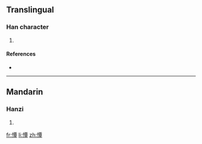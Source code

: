==Translingual==

===Han character===
{{Han char|rn=61|rad=心|as=12|sn=15|four=9104<sub>6</sub>|canj=心一田十 (PMWJ)}}

# {{defn|Han|sort=心12}}

====References====
* {{Han ref|kx=0403.030|dkj=11224|dj=0743.080|hdz=42353.090|uh=619B|ud=24987|bh=E5A1|bd=58785}}

----

==Mandarin==

===Hanzi===
{{cmn-hanzi|pin=[[tán]] ([[tan2]])|wg=t'an<sup>2</sup>}}

# {{defn|Mandarin}}

[[fr:憛]]
[[li:憛]]
[[zh:憛]]